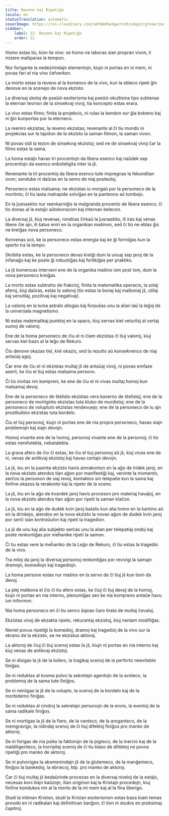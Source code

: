 ```yaml
---
title: Reveno kaj Ripetiĝo
locale: eo
statusTranslation: automatic
coverImage: https://res.cloudinary.com/xmfm6mhw3gwctndtcubgx2rptnae/image/upload/v1741354419/small_cover_la_gran_rebelion_28716e29d2.webp
sidebar:
    label: 22. Reveno kaj Ripetiĝo
    order: 22
---
```

Homo estas tio, kion lia vivo: se homo ne laboras sian propran vivon, li mizere malŝparas la tempon.

Nur forigante la nedezirindajn elementojn, kiujn ni portas en ni mem, ni povas fari el nia vivo ĉefverkon.

La morto estas la reveno al la komenco de la vivo, kun la ebleco ripeti ĝin denove en la scenejo de nova ekzisto.

La diversaj skoloj de pseŭd-esoterisma kaj pseŭd-okultisma tipo subtenas la eternan teorion de la sinsekvaj vivoj, tia koncepto estas erara.

La vivo estas filmo; finita la projekcio, ni rulas la bendon sur ĝia bobeno kaj ni ĝin kunportas por la eterneco.

La reeniro ekzistas, la reveno ekzistas; revenante al ĉi tiu mondo ni projekcias sur la tapiŝon de la ekzisto la saman filmon, la saman vivon.

Ni povas sidi la tezon de sinsekvaj ekzistoj; sed ne de sinsekvaj vivoj ĉar la filmo estas la sama.

La homa estaĵo havas tri procentojn da libera esenco kaj naŭdek sep procentojn da esenco enboteligita inter la jŝ.

Revenante la tri procentoj da libera esenco tute impregnas la fekunditan ovon; sendube ni daŭras en la semo de niaj posteuloj.

Personeco estas malsama; ne ekzistas iu morgaŭ por la personeco de la mortinto; ĉi tiu lasta malrapide solviĝas en la panteono aŭ tombejo.

En la ĵusnaskito nur reenkarniĝis la malgranda procento de libera esenco; ĉi tio donas al la estaĵo aŭtokonscion kaj internan belecon.

La diversaj jŝ, kiuj revenas, rondiras ĉirkaŭ la ĵusnaskito, ili iras kaj venas libere ĉie ajn, ili ŝatus eniri en la organikan maŝinon, sed ĉi tio ne eblas ĝis ne kreiĝas nova personeco.

Konvenas scii, ke la personeco estas energia kaj ke ĝi formiĝas kun la sperto tra la tempo.

Skribita estas, ke la personeco devas kreiĝi dum la unuaj sep jaroj de la infanaĝo kaj ke poste ĝi robustiĝas kaj fortikiĝas per praktiko.

La jŝ komencas interveni ene de la organika maŝino iom post iom, dum la nova personeco kreiĝas.

La morto estas subtraho de frakcioj, finita la matematika operacio, la solaj aferoj, kiuj daŭras, estas la valoroj (tio estas la bonaj kaj malbonaj jŝ, utilaj kaj senutilaj, pozitivaj kaj negativaj).

La valoroj en la luma astralo allogas kaj forpuŝas unu la alian laŭ la leĝoj de la universala magnetismo.

Ni estas matematikaj punktoj en la spaco, kiuj servas kiel veturiloj al certaj sumoj de valoroj.

Ene de la homa personeco de ĉiu el ni ĉiam ekzistas ĉi tiuj valoroj, kiuj servas kiel bazo al la leĝo de Rekuro.

Ĉio denove okazas tiel, kiel okazis, sed la rezulto aŭ konsekvenco de niaj antaŭaj agoj.

Ĉar ene de ĉiu el ni ekzistas multaj jŝ de antaŭaj vivoj, ni povas emfaze aserti, ke ĉiu el tiuj estas malsama persono.

Ĉi tio invitas nin kompreni, ke ene de ĉiu el ni vivas multaj homoj kun malsamaj devoj.

Ene de la personeco de ŝtelisto ekzistas vera kaverno de ŝtelistoj; ene de la personeco de mortiginto ekzistas tuta klubo de murdistoj; ene de la personeco de voluptulo ekzistas rendevuejo; ene de la personeco de iu ajn prostituitino ekzistas tuta bordelo.

Ĉiu el tiuj personoj, kiujn ni portas ene de nia propra personeco, havas siajn problemojn kaj siajn devojn.

Homoj vivante ene de la homoj, personoj vivante ene de la personoj; ĉi tio estas nerefutebla, nebatalebla.

La grava afero de ĉio ĉi estas, ke ĉiu el tiuj personoj aŭ jŝ, kiuj vivas ene de ni, venas de antikvaj ekzistoj kaj havas certajn devojn.

La jŝ, kiu en la pasinta ekzisto havis amrakonton en la aĝo de tridek jaroj, en la nova ekzisto atendos tian aĝon por manifestiĝi kaj, veninte la momento, serĉos la personon de siaj revoj, kontaktos sin telepatie kun la sama kaj finfine okazos la rerakonto kaj la ripeto de la sceno.

La jŝ, kiu en la aĝo de kvardek jaroj havis proceson pro materiaj havaĵoj, en la nova ekzisto atendos tian aĝon por ripeti la saman klaĉon.

La jŝ, kiu en la aĝo de dudek kvin jaroj batalis kun alia homo en la kantino aŭ en la drinkejo, atendos en la nova ekzisto la novan aĝon de dudek kvin jaroj por serĉi sian kontraŭulon kaj ripeti la tragedion.

La jŝ de unu kaj alia subjekto serĉas unu la alian per telepatiaj ondoj kaj poste renkontiĝas por meĥanike ripeti la samon.

Ĉi tiu estas vere la meĥaniko de la Leĝo de Rekuro, ĉi tiu estas la tragedio de la vivo.

Tra miloj da jaroj la diversaj personoj renkontiĝas por revivigi la samajn dramojn, komediojn kaj tragediojn.

La homa persono estas nur maŝino en la servo de ĉi tiuj jŝ kun tiom da devoj.

La plej malbona el ĉio ĉi tiu afero estas, ke ĉiuj ĉi tiuj devoj de la homoj, kiujn ni portas en nia interno, plenumiĝas sen ke nia kompreno antaŭe havu iun informon.

Nia homa personeco en ĉi tiu senco ŝajnas ĉaro tirata de multaj ĉevaloj.

Ekzistas vivoj de ekzakta ripeto, rekurantaj ekzistoj, kiuj neniam modifiĝas.

Neniel povus ripetiĝi la komedioj, dramoj kaj tragedioj de la vivo sur la ekrano de la ekzisto, se ne ekzistus aktoroj.

La aktoroj de ĉiuj ĉi tiuj scenoj estas la jŝ, kiujn ni portas en nia interno kaj kiuj venas de antikvaj ekzistoj.

Se ni disigas la jŝ de la kolero, la tragikaj scenoj de la perforto neeviteble finiĝas.

Se ni reduktas al kosma polvo la sekretajn agentojn de la avideco, la problemoj de la sama tute finiĝos.

Se ni neniigas la jŝ de la volupto, la scenoj de la bordelo kaj de la morbidemo finiĝas.

Se ni reduktas al cindroj la sekretajn personojn de la envio, la eventoj de la sama radikale finiĝos.

Se ni mortigas la jŝ de la fiero, de la vanteco, de la aroganteco, de la memgravigo, la ridindaj scenoj de ĉi tiuj difektoj finiĝos pro manko de aktoroj.

Se ni forigas de nia psiko la faktorojn de la pigreco, de la inercio kaj de la maldiligenteco, la horripilaj scenoj de ĉi tiu klaso de difektoj ne povos ripetiĝi pro manko de aktoroj.

Se ni pulvorigas la abomenindajn jŝ de la glutemeco, de la manĝemeco, finiĝos la bankedoj, la ebriecoj, ktp. pro manko de aktoroj.

Ĉar ĉi tiuj multaj jŝ bedaŭrinde procezas en la diversaj niveloj de la estaĵo, necesas koni iliajn kaŭzojn, ilian originon kaj la Kristajn procedojn, kiuj finfine kondukos nin al la morto de la mi mem kaj al la fina liberigo.

Studi la intiman Kriston, studi la Kristan esoterismon estas baza kiam temas provoki en ni radikalan kaj definitivan ŝanĝon; ĉi tion ni studos en proksimaj ĉapitroj.

